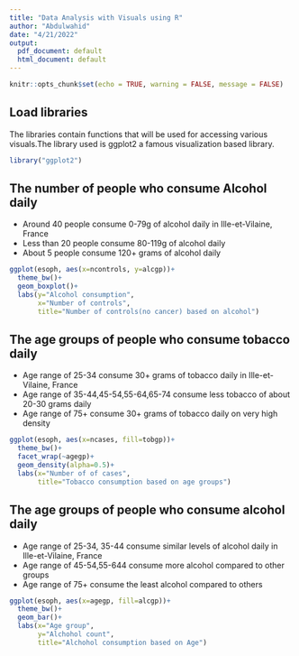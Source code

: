 ---
title: "Data Analysis with Visuals using R"
author: "Abdulwahid"
date: "4/21/2022"
output:
  pdf_document: default
  html_document: default
---

```{r setup, include=FALSE}
knitr::opts_chunk$set(echo = TRUE, warning = FALSE, message = FALSE)
```

## Load libraries
The libraries contain functions that will be used for accessing various visuals.The library used is ggplot2 a famous visualization based library.
```{r}
library("ggplot2")
```

## The number of people who consume Alcohol daily
* Around 40 people consume 0-79g of alcohol daily in Ille-et-Vilaine, France
* Less than 20 people consume 80-119g of alcohol daily
* About 5 people consume 120+ grams of alcohol daily
```{r esoph}
ggplot(esoph, aes(x=ncontrols, y=alcgp))+
  theme_bw()+
  geom_boxplot()+
  labs(y="Alcohol consumption",
       x="Number of controls",
       title="Number of controls(no cancer) based on alcohol")
```

## The age groups of people who consume tobacco daily
* Age range of 25-34 consume 30+ grams of tobacco daily in Ille-et-Vilaine, France
* Age range of 35-44,45-54,55-64,65-74 consume less tobacco of about 20-30 grams daily
* Age range of 75+ consume 30+ grams of tobacco daily on very high density
```{r}
ggplot(esoph, aes(x=ncases, fill=tobgp))+
  theme_bw()+
  facet_wrap(~agegp)+
  geom_density(alpha=0.5)+
  labs(x="Number of of cases",
       title="Tobacco consumption based on age groups")
```

## The age groups of people who consume alcohol daily
* Age range of 25-34, 35-44 consume similar levels of alcohol daily in Ille-et-Vilaine, France
* Age range of 45-54,55-644 consume more alcohol compared to other groups
* Age range of 75+ consume the least alcohol compared to others
```{r}
ggplot(esoph, aes(x=agegp, fill=alcgp))+
  theme_bw()+
  geom_bar()+
  labs(x="Age group",
       y="Alchohol count",
       title="Alchohol consumption based on Age")
```

